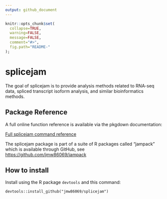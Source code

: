 ```yaml
---
output: github_document
---
```


<!-- README.md is generated from README.Rmd. Please edit that file -->

```r
knitr::opts_chunk$set(
  collapse=TRUE,
  warning=FALSE,
  message=FALSE,
  comment="#>",
  fig.path="README-"
);
```
# splicejam

The goal of splicejam is to provide analysis methods related to
RNA-seq data, spliced transcript isoform analysis, and similar
bioinformatics methods.

## Package Reference

A full online function reference is available via the pkgdown
documentation:

[Full splicejam command reference](https://jmw86069.github.io/splicejam)

The splicejam package is part of a suite of R packages
called "jampack" which is available through
GitHub, see [https://github.com/jmw86069/jampack](https://github.com/jmw86069/jampack)

## How to install

Install using the R package `devtools` and this command:

```
devtools::install_github("jmw86069/splicejam")
```

